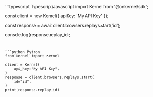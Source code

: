 <CodeGroup>
```typescript Typescript/Javascript
import Kernel from '@onkernel/sdk';

const client = new Kernel({
  apiKey: 'My API Key',
});

const response = await client.browsers.replays.start('id');

console.log(response.replay_id);
```


```python Python
from kernel import Kernel

client = Kernel(
    api_key="My API Key",
)
response = client.browsers.replays.start(
    id="id",
)
print(response.replay_id)
```
</CodeGroup>
